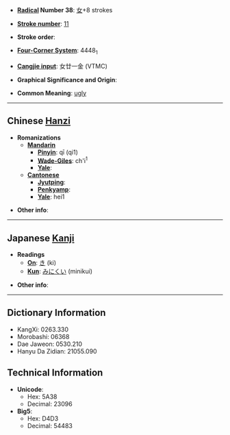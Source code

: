 * '''[[Wiktionary:Chinese radical index| Radical]] Number 38''': [[Wiktionary:Chinese radical index 女|女]]+8 strokes

* '''[[Wiktionary:Chinese total strokes index|Stroke number]]''': [[Wiktionary:Chinese total strokes index 11|11]]

* '''Stroke order''': 

* '''[[Wiktionary:Chinese four corner index|Four-Corner System]]''': 4448<sub>1</sub>

* '''[[Wiktionary:Chinese Cangjie index|Cangjie input]]''': 女廿一金 (VTMC)

* '''Graphical Significance and Origin''': 

* '''Common Meaning''': [[ugly]]

----

== Chinese [[Hanzi]] ==

* '''Romanizations'''
** '''[[Mandarin]]'''
*** '''[[Pinyin]]''': qī (qi1)
*** '''[[Wade-Giles]]''': ch'i<sup>1</sup>
*** '''[[Yale]]''': 
** '''[[Cantonese]]'''
*** '''[[Jyutping]]''':
*** '''[[Penkyamp]]''': 
*** '''[[Yale]]''': hei1

* '''Other info''': 

----

== Japanese [[Kanji]] ==

* '''Readings'''
** '''[[On]]''': [[き]] (ki)
** '''[[Kun]]''': [[みにくい]] (minikui)

* '''Other info''':  

----

== Dictionary Information ==

* KangXi: 0263.330
* Morobashi: 06368
* Dae Jaweon: 0530.210
* Hanyu Da Zidian: 21055.090

== Technical Information ==

* '''Unicode''':
** Hex: 5A38
** Decimal: 23096
* '''Big5''':
** Hex: D4D3
** Decimal: 54483